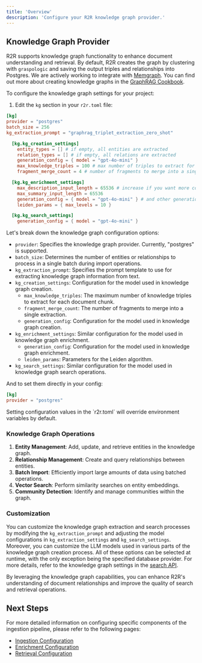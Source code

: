 ```yaml
---
title: 'Overview'
description: 'Configure your R2R knowledge graph provider.'
---
```

## Knowledge Graph Provider

R2R supports knowledge graph functionality to enhance document understanding and retrieval. By default, R2R creates the graph by clustering with `graspologic` and saving the output triples and relationships into Postgres. We are actively working to integrate with [Memgraph](https://memgraph.com/docs). You can find out more about creating knowledge graphs in the [GraphRAG Cookbook](/cookbooks/graphrag).


To configure the knowledge graph settings for your project:

1. Edit the `kg` section in your `r2r.toml` file:

```toml r2r.toml
[kg]
provider = "postgres"
batch_size = 256
kg_extraction_prompt = "graphrag_triplet_extraction_zero_shot"

  [kg.kg_creation_settings]
    entity_types = [] # if empty, all entities are extracted
    relation_types = [] # if empty, all relations are extracted
    generation_config = { model = "gpt-4o-mini" }
    max_knowledge_triples = 100 # max number of triples to extract for each document chunk
    fragment_merge_count = 4 # number of fragments to merge into a single extraction

  [kg.kg_enrichment_settings]
    max_description_input_length = 65536 # increase if you want more comprehensive descriptions
    max_summary_input_length = 65536
    generation_config = { model = "gpt-4o-mini" } # and other generation params below
    leiden_params = { max_levels = 10 }

  [kg.kg_search_settings]
    generation_config = { model = "gpt-4o-mini" }
```


Let's break down the knowledge graph configuration options:

- `provider`: Specifies the knowledge graph provider. Currently, "postgres" is supported.
- `batch_size`: Determines the number of entities or relationships to process in a single batch during import operations.
- `kg_extraction_prompt`: Specifies the prompt template to use for extracting knowledge graph information from text.
- `kg_creation_settings`: Configuration for the model used in knowledge graph creation.
  - `max_knowledge_triples`: The maximum number of knowledge triples to extract for each document chunk.
  - `fragment_merge_count`: The number of fragments to merge into a single extraction.
  - `generation_config`: Configuration for the model used in knowledge graph creation.
- `kg_enrichment_settings`: Similar configuration for the model used in knowledge graph enrichment.
  - `generation_config`: Configuration for the model used in knowledge graph enrichment.
  - `leiden_params`: Parameters for the Leiden algorithm.
- `kg_search_settings`: Similar configuration for the model used in knowledge graph search operations.


And to set them directly in your config:

```toml r2r.toml
[kg]
provider = "postgres"
```

<Note>
Setting configuration values in the `r2r.toml` will override environment variables by default.
</Note>


### Knowledge Graph Operations

1. **Entity Management**: Add, update, and retrieve entities in the knowledge graph.
2. **Relationship Management**: Create and query relationships between entities.
3. **Batch Import**: Efficiently import large amounts of data using batched operations.
4. **Vector Search**: Perform similarity searches on entity embeddings.
5. **Community Detection**: Identify and manage communities within the graph.

### Customization

You can customize the knowledge graph extraction and search processes by modifying the `kg_extraction_prompt` and adjusting the model configurations in `kg_extraction_settings` and `kg_search_settings`. Moreover, you can customize the LLM models used in various parts of the knowledge graph creation process. All of these options can be selected at runtime, with the only exception being the specified database provider. For more details, refer to the knowledge graph settings in the [search API](/api-reference/endpoint/search).

By leveraging the knowledge graph capabilities, you can enhance R2R's understanding of document relationships and improve the quality of search and retrieval operations.



## Next Steps

For more detailed information on configuring specific components of the ingestion pipeline, please refer to the following pages:

- [Ingestion Configuration](/documentation/configuration/ingestion/overview)
- [Enrichment Configuration](/documentation/configuration/knowledge-graph/enrichment)
- [Retrieval Configuration](/documentation/configuration/retrieval/overview)
